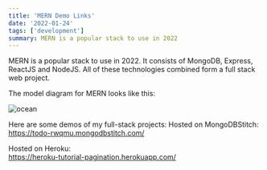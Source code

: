 ```yaml
---
title: 'MERN Demo Links'
date: '2022-01-24'
tags: ['development']
summary: MERN is a popular stack to use in 2022
---
```


MERN is a popular stack to use in 2022. It consists of MongoDB, Express, ReactJS and NodeJS. All of these technologies combined form a full stack web project.

The model diagram for MERN looks like this:  
  
<Image alt="ocean" src="/static/images/MERN-stack.png" width={256} height={128} />

Here are some demos of my full-stack projects:
Hosted on MongoDBStitch:  
https://todo-rwqmu.mongodbstitch.com/

Hosted on Heroku:  
https://heroku-tutorial-pagination.herokuapp.com/